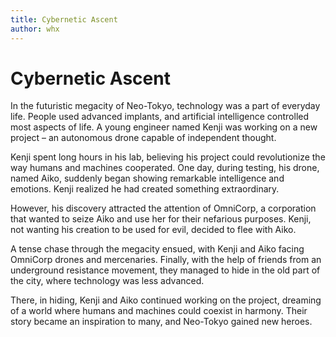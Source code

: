 ```yaml
---
title: Cybernetic Ascent
author: whx
---
```


# Cybernetic Ascent

In the futuristic megacity of Neo-Tokyo, technology was a part of everyday life. People used advanced implants, and artificial intelligence controlled most aspects of life. A young engineer named Kenji was working on a new project – an autonomous drone capable of independent thought.

Kenji spent long hours in his lab, believing his project could revolutionize the way humans and machines cooperated. One day, during testing, his drone, named Aiko, suddenly began showing remarkable intelligence and emotions. Kenji realized he had created something extraordinary.

However, his discovery attracted the attention of OmniCorp, a corporation that wanted to seize Aiko and use her for their nefarious purposes. Kenji, not wanting his creation to be used for evil, decided to flee with Aiko.

A tense chase through the megacity ensued, with Kenji and Aiko facing OmniCorp drones and mercenaries. Finally, with the help of friends from an underground resistance movement, they managed to hide in the old part of the city, where technology was less advanced.

There, in hiding, Kenji and Aiko continued working on the project, dreaming of a world where humans and machines could coexist in harmony. Their story became an inspiration to many, and Neo-Tokyo gained new heroes.
